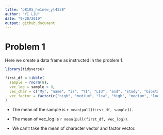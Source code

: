 ```yaml
---
title: "p8105_hw1new_yl4358"
author: "YI LIU"
date: "9/20/2019"
output: github_document
---
```


# Problem 1

Here we create a data frame as instructed in the problem 1.

```r
library(tidyverse)

first_df = tibble(
  sample = rnorm(8),
  vec_log = sample > 0,
  vec_char = c("My", "name", "is", "YI", "LIU", "and", "study", "biostatistics"),
  vec_factor = factor(c("high", "medium", "low", "high", "medium", "low", "low", "low"))
)
```

* The mean of the sample is `r mean(pull(first_df, sample))`.

* The mean of vec_log is `r mean(pull(first_df, vec_log))`.

* We can't take the mean of character vector and factor vector.


